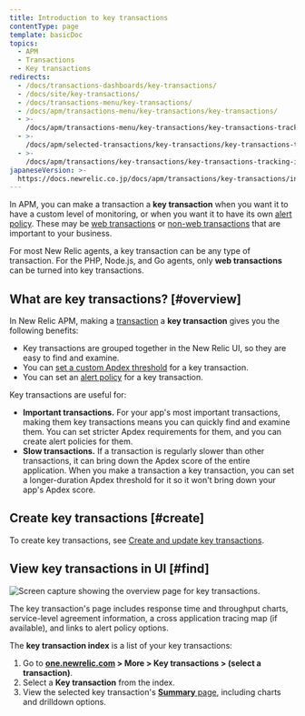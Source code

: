 ```yaml
---
title: Introduction to key transactions
contentType: page
template: basicDoc
topics:
  - APM
  - Transactions
  - Key transactions
redirects:
  - /docs/transactions-dashboards/key-transactions/
  - /docs/site/key-transactions/
  - /docs/transactions-menu/key-transactions/
  - /docs/apm/transactions-menu/key-transactions/key-transactions/
  - >-
    /docs/apm/transactions-menu/key-transactions/key-transactions-tracking-important-transactions-or-events/
  - >-
    /docs/apm/selected-transactions/key-transactions/key-transactions-tracking-important-transactions-or-events/
  - >-
    /docs/apm/transactions/key-transactions/key-transactions-tracking-important-transactions-or-events/
japaneseVersion: >-
  https://docs.newrelic.co.jp/docs/apm/transactions/key-transactions/introduction-key-transactions
---
```


In APM, you can make a transaction a **key transaction** when you want it to have a custom level of monitoring, or when you want it to have its own [alert policy](/docs/apm/transactions/key-transactions/view-key-transactions-alert-information). These may be [web transactions](/docs/using-new-relic/welcome-new-relic/getting-started/glossary#transaction) or [non-web transactions](/docs/using-new-relic/welcome-new-relic/getting-started/glossary#non-web-transaction) that are important to your business.

For most New Relic agents, a key transaction can be any type of transaction. For the PHP, Node.js, and Go agents, only **web transactions** can be turned into key transactions.

## What are key transactions? [#overview]

In New Relic APM, making a [transaction](/docs/apm/transactions/intro-transactions/transactions-new-relic-apm) a **key transaction** gives you the following benefits:

* Key transactions are grouped together in the New Relic UI, so they are easy to find and examine.
* You can [set a custom Apdex threshold](/docs/apm/transactions/key-transactions/create-key-transactions#apdex) for a key transaction.
* You can set an [alert policy](/docs/apm/transactions/key-transactions/view-key-transactions-alert-information) for a key transaction.

Key transactions are useful for:

* **Important transactions.** For your app's most important transactions, making them key transactions means you can quickly find and examine them. You can set stricter Apdex requirements for them, and you can create alert policies for them.
* **Slow transactions.** If a transaction is regularly slower than other transactions, it can bring down the Apdex score of the entire application. When you make a transaction a key transaction, you can set a longer-duration Apdex threshold for it so it won't bring down your app's Apdex score.

## Create key transactions [#create]

To create key transactions, see [Create and update key transactions](/docs/apm/transactions/key-transactions/create-update-key-transactions).

## View key transactions in UI [#find]

![Screen capture showing the overview page for key transactions.](./images/key-trx-overview.png "key-trx-overview.png")

The key transaction's page includes response time and throughput charts, service-level agreement information, a cross application tracing map (if available), and links to alert policy options.

The **key transaction index** is a list of your key transactions:

1. Go to **[one.newrelic.com](https://one.newrelic.com) > More > Key transactions > (select a transaction)**.
2. Select a **Key transaction** from the index.
3. View the selected key transaction's [**Summary** page](/docs/apm/transactions/key-transactions/viewing-key-transactions), including charts and drilldown options.
